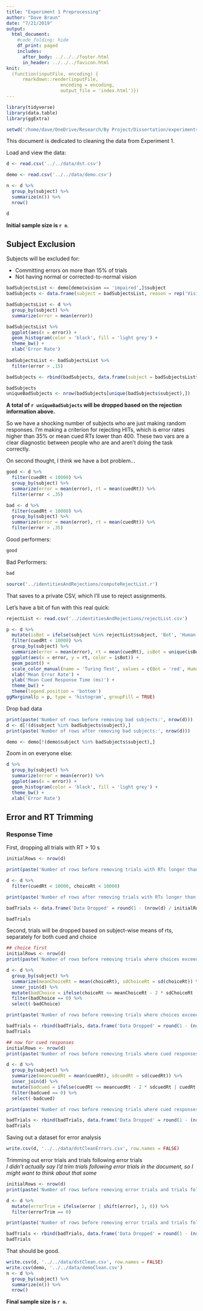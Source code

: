 ```yaml
---
title: "Experiment 1 Preprocessing"
author: "Dave Braun"
date: "7/21/2019"
output: 
  html_document:
    #code_folding: hide
    df_print: paged
    includes:
      after_body: ../../../footer.html
      in_header: ../../../favicon.html
knit:
  (function(inputFile, encoding) {
      rmarkdown::render(inputFile,
                    encoding = encoding,
                    output_file = 'index.html')})
---
```

```r
library(tidyverse)
library(data.table)
library(ggExtra)
```
```r
setwd('/home/dave/OneDrive/Research/By Project/Dissertation/experiments/analysis/exp1/scripts/preprocessing/')
```



This document is dedicated to cleaning the data from Experiment 1.  

Load and view the data:

```r
d <- read.csv('../../data/dst.csv')

demo <- read.csv('../../data/demo.csv')

n <- d %>% 
  group_by(subject) %>% 
  summarize(n()) %>% 
  nrow()

d
```

**Initial sample size is `r n`**.

## Subject Exclusion
Subjects will be excluded for:  

* Committing errors on more than 15% of trials    
* Not having normal or corrected-to-normal vision

```r
badSubjectsList <- demo[demo$vision == 'impaired',]$subject
badSubjects <- data.frame(subject = badSubjectsList, reason = rep('Vision Impaired', length(badSubjectsList)))

badSubjectsList <- d %>% 
  group_by(subject) %>% 
  summarize(error = mean(error)) 

badSubjectsList %>% 
  ggplot(aes(x = error)) +
  geom_histogram(color = 'black', fill = 'light grey') + 
  theme_bw() +
  xlab('Error Rate')
  
badSubjectsList <- badSubjectsList %>% 
  filter(error > .15)

badSubjects <- rbind(badSubjects, data.frame(subject = badSubjectsList$subject, reason = rep('Error rate higher than 15%', nrow(badSubjectsList))))

badSubjects
uniqueBadSubjects <- nrow(badSubjects[unique(badSubjects$subject),])
```

**A total of `r uniqueBadSubjects` will be dropped based on the rejection information above.**

So we have a shocking number of subjects who are just making random responses. I'm making a criterion for rejecting HITs, which is error rates higher than 35% or mean cued RTs lower than 400. These two vars are a clear diagnostic between people who are and aren't doing the task correctly.  

On second thought, I think we have a bot problem...

```r
good <- d %>% 
  filter(cuedRt < 10000) %>% 
  group_by(subject) %>%
  summarize(error = mean(error), rt = mean(cuedRt)) %>% 
  filter(error < .35)

bad <- d %>% 
  filter(cuedRt < 10000) %>% 
  group_by(subject) %>%
  summarize(error = mean(error), rt = mean(cuedRt)) %>% 
  filter(error > .35)

```
Good performers:

```r
good
```
Bad Performers:
```r
bad
```

```r
source('../identitiesAndRejections/computeRejectList.r')
```
That saves to a private CSV, which I'll use to reject assignments.

Let's have a bit of fun with this real quick:

```r
rejectList <- read.csv('../identitiesAndRejections/rejectList.csv')

p <- d %>%
  mutate(isBot = ifelse(subject %in% rejectList$subject, 'Bot', 'Human')) %>% 
  filter(cuedRt < 10000) %>% 
  group_by(subject) %>% 
  summarize(error = mean(error), rt = mean(cuedRt), isBot = unique(isBot)) %>% 
  ggplot(aes(x = error, y = rt, color = isBot)) +
  geom_point() +
  scale_color_manual(name = 'Turing Test', values = c(Bot = 'red', Human = 'dark green')) +
  xlab('Mean Error Rate') +
  ylab('Mean Cued Response Time (ms)') + 
  theme_bw() +
  theme(legend.position = 'bottom')
ggMarginal(p = p, type = 'histogram', groupFill = TRUE)


```


Drop bad data

```r
print(paste('Number of rows before removing bad subjects:', nrow(d)))
d <- d[!(d$subject %in% badSubjects$subject),]
print(paste('Number of rows after removing bad subjects:', nrow(d)))

demo <- demo[!(demo$subject %in% badSubjects$subject),]
```

Zoom in on everyone else:

```r
d %>% 
  group_by(subject) %>% 
  summarize(error = mean(error)) %>% 
  ggplot(aes(x = error)) +
  geom_histogram(color = 'black', fill = 'light grey') + 
  theme_bw() +
  xlab('Error Rate')
```


## Error and RT Trimming

### Response Time

First, dropping all trials with RT > 10 s

```r
initialRows <- nrow(d)

print(paste('Number of rows before removing trials with RTs longer than 10 s:', initialRows))

d <- d %>% 
  filter(cuedRt < 10000, choiceRt < 10000)

print(paste('Number of rows after removing trials with RTs longer than 10 s:', nrow(d)))

badTrials <- data.frame('Data Dropped' = round(1 - (nrow(d) / initialRows), 2), Reason = 'Trials longer than 10 s')

badTrials
```


Second, trials will be dropped based on subject-wise means of rts, separately for both cued and choice

```r
## choice first
initialRows <- nrow(d)
print(paste('Number of rows before removing trials where choices exceeded participant-wise choice RT cutoffs:', initialRows))

d <- d %>% 
  group_by(subject) %>% 
  summarize(meanChoiceRt = mean(choiceRt), sdChoiceRt = sd(choiceRt)) %>% 
  inner_join(d) %>% 
  mutate(badChoice = ifelse(choiceRt <= meanChoiceRt - 2 * sdChoiceRt | choiceRt > meanChoiceRt + 2 * sdChoiceRt, 1, 0)) %>% 
  filter(badChoice == 0) %>% 
  select(-badChoice)

print(paste('Number of rows before removing trials where choices exceeded participant-wise choice RT cutoffs:', nrow(d)))

badTrials <- rbind(badTrials, data.frame('Data Dropped' = round(1 - (nrow(d) / initialRows), 2), Reason = 'Choice trials with RTs more extreme than two SDs beyond participant-wise means'))
badTrials
```


```r
## now for cued responses
initialRows <- nrow(d)
print(paste('Number of rows before removing trials where cued responses exceeded participant-wise cued RT cutoffs:', initialRows))

d <- d %>% 
  group_by(subject) %>% 
  summarize(meancuedRt = mean(cuedRt), sdcuedRt = sd(cuedRt)) %>% 
  inner_join(d) %>% 
  mutate(badcued = ifelse(cuedRt <= meancuedRt - 2 * sdcuedRt | cuedRt > meancuedRt + 2 * sdcuedRt, 1, 0)) %>% 
  filter(badcued == 0) %>% 
  select(-badcued)

print(paste('Number of rows before removing trials where cued responses exceeded participant-wise cued RT cutoffs:', nrow(d)))

badTrials <- rbind(badTrials, data.frame('Data Dropped' = round(1 - (nrow(d) / initialRows), 2), Reason = 'Cued trials with RTs more extreme than two SDs beyond participant-wise means'))
badTrials
```


Saving out a dataset for error analysis

```r
write.csv(d, '../../data/dstCleanErrors.csv', row.names = FALSE)
```

Trimming out error trials and trials following error trials  
*I didn't actually say I'd trim trials following error trials in the document, so I might want to think about that some*

```r
initialRows <- nrow(d)
print(paste('Number of rows before removing error trials and trials following error trials :', initialRows))

d <- d %>% 
  mutate(errorTrim = ifelse(error | shift(error), 1, 0)) %>% 
  filter(errorTrim == 0)

print(paste('Number of rows before removing error trials and trials following error trials :', nrow(d)))

badTrials <- rbind(badTrials, data.frame('Data Dropped' = round(1 - (nrow(d) / initialRows), 2), Reason = 'Trimming error trials and trials following error trials'))
badTrials
```


That should be good.

```r
write.csv(d, '../../data/dstClean.csv', row.names = FALSE)
write.csv(demo, '../../data/demoClean.csv')
n <- d %>% 
  group_by(subject) %>% 
  summarize(n()) %>% 
  nrow()
```

**Final sample size is `r n`.**


















